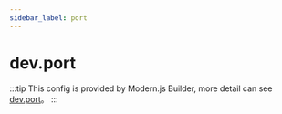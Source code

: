```yaml
---
sidebar_label: port
---
```


# dev.port

:::tip
This config is provided by Modern.js Builder, more detail can see [dev.port](https://modernjs.dev/builder/en/api/config-dev.html#devport)。
:::


<Main />
